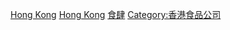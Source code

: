 {{Catnav|頁面分類|人类社会|生活|飲食|餐廳}}
{{Catnav|頁面分類|人类社会|文化|飲食|餐廳}}
{{commonscat|Restaurants in Hong Kong}}

[[Category:中國餐廳|Hong Kong]]
[[Category:各城市餐廳|Hong Kong]]
[[Category:香港飲食|食肆]]
[[Category:香港食品公司|Category:香港食品公司]]